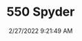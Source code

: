 ---
width: 1333
height: 2000
title: 550 Spyder
description: Original 550 Spyder at a swap meet
date: 2/27/2022 9:21:49 AM
cameraMake: Sony
cameraModel: ILCE-7M3
lens: FE 85mm F1.4 GM
settingsfStop: f/1.4
settingsISO: ISO 100
settingsShutter: 1/1250
settingsFocalLength: 85 mm
---